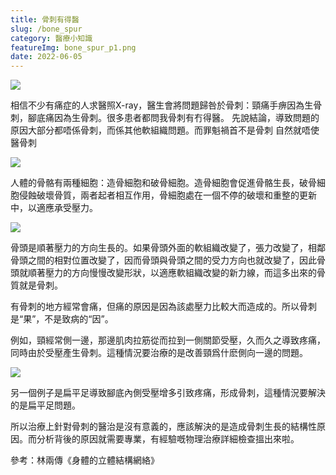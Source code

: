 ```yaml
---
title: 骨刺有得醫
slug: /bone_spur
category: 醫療小知識
featureImg: bone_spur_p1.png
date: 2022-06-05
---
```


<img src="/images/blog/bone_spur_p1.png" className="blog-sqimg" />

相信不少有痛症的人求醫照X-ray，醫生會將問題歸咎於骨刺：頸痛手痹因為生骨刺，腳底痛因為生骨刺。很多患者都問我骨刺有冇得醫。 先說結論，導致問題的原因大部分都唔係骨刺，而係其他軟組織問題。而罪魁禍首不是骨刺 自然就唔使醫骨刺

<img src="/images/blog/bone_spur_p2.png" className="blog-sqimg" />

人體的骨骼有兩種細胞：造骨細胞和破骨細胞。造骨細胞會促進骨骼生長，破骨細胞侵蝕破壞骨質，兩者起者相互作用，骨細胞處在一個不停的破壞和重整的更新中，以適應承受壓力。

<img src="/images/blog/bone_spur_p3.png" className="blog-sqimg" />

骨頭是順著壓力的方向生長的。如果骨頭外面的軟組織改變了，張力改變了，相鄰骨頭之間的相對位置改變了，因而骨頭與骨頭之間的受力方向也就改變了，因此骨頭就順著壓力的方向慢慢改變形狀，以適應軟組織改變的新力線，而這多出來的骨質就是骨刺。

有骨刺的地方經常會痛，但痛的原因是因為該處壓力比較大而造成的。所以骨刺是“果”，不是致病的“因”。

例如，頸經常側一邊，那邊肌肉拉筋從而拉到一側關節受壓，久而久之導致疼痛，同時由於受壓產生骨刺。這種情況要治療的是改善頸爲什麽側向一邊的問題。

<img src="/images/blog/bone_spur_p4.png" className="blog-sqimg" />

另一個例子是扁平足導致腳底內側受壓增多引致疼痛，形成骨刺，這種情況要解決的是扁平足問題。

所以治療上針對骨刺的醫治是沒有意義的，應該解決的是造成骨刺生長的結構性原因。而分析背後的原因就需要專業，有經驗嘅物理治療詳細檢查搵出來啦。

參考：林兩傳《身體的立體結構網絡》